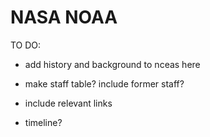 # NASA NOAA 

TO DO:

-   add history and background to nceas here

-   make staff table? include former staff?

-   include relevant links

-   timeline?
